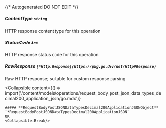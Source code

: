 {/* Autogenerated DO NOT EDIT  */}

##### **ContentType** `string`
HTTP response content type for this operation

##### **StatusCode** `int`
HTTP response status code for this operation

##### **RawResponse** `[*http.Response](https://pkg.go.dev/net/http#Response)`
Raw HTTP response; suitable for custom response parsing

<Collapsible
    content={() => import('/content/models/operations/request_body_post_json_data_types_decimal200_application_json/go.mdx')}
>
    ##### **RequestBodyPostJSONDataTypesDecimal200ApplicationJSONObject** `*RequestBodyPostJSONDataTypesDecimal200ApplicationJSON`
    OK
    <Collapsible.Break/>
</Collapsible>

